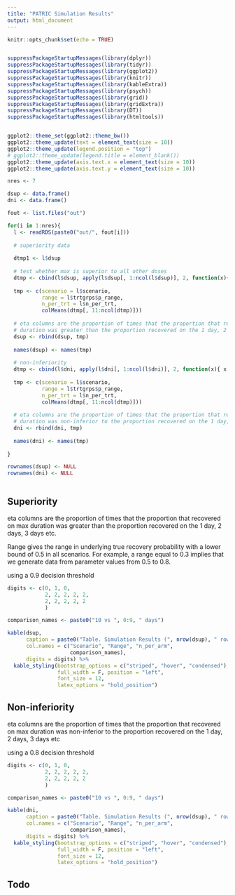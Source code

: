 ```yaml
---
title: "PATRIC Simulation Results"
output: html_document
---
```


```r
knitr::opts_chunk$set(echo = TRUE)


suppressPackageStartupMessages(library(dplyr))
suppressPackageStartupMessages(library(tidyr))
suppressPackageStartupMessages(library(ggplot2))
suppressPackageStartupMessages(library(knitr))
suppressPackageStartupMessages(library(kableExtra))
suppressPackageStartupMessages(library(psych))
suppressPackageStartupMessages(library(grid))
suppressPackageStartupMessages(library(gridExtra))
suppressPackageStartupMessages(library(DT))
suppressPackageStartupMessages(library(htmltools))


ggplot2::theme_set(ggplot2::theme_bw())
ggplot2::theme_update(text = element_text(size = 10))
ggplot2::theme_update(legend.position = "top")
# ggplot2::theme_update(legend.title = element_blank())
ggplot2::theme_update(axis.text.x = element_text(size = 10))
ggplot2::theme_update(axis.text.y = element_text(size = 10))

```

```r
nres <- 7

dsup <- data.frame()
dni <- data.frame()

fout <- list.files("out")

for(i in 1:nres){
  l <- readRDS(paste0("out/", fout[i]))
  
  # superiority data
  
  dtmp1 <- l$dsup
  
  # test whether max is superior to all other doses
  dtmp <- cbind(l$dsup, apply(l$dsup[, 1:ncol(l$dsup)], 2, function(x){ x > 0.9}))
  
  tmp <- c(scenario = l$scenario, 
           range = l$trtgrps$p_range,
           n_per_trt = l$n_per_trt,
           colMeans(dtmp[, 11:ncol(dtmp)]))
  
  # eta columns are the proportion of times that the proportion that recovered on max
  # duration was greater than the proportion recovered on the 1 day, 2 days, 3 days etc
  dsup <- rbind(dsup, tmp)
  
  names(dsup) <- names(tmp)
  
  # non-inferiority
  dtmp <- cbind(l$dni, apply(l$dni[, 1:ncol(l$dni)], 2, function(x){ x > 0.8}))
  
  tmp <- c(scenario = l$scenario, 
           range = l$trtgrps$p_range,
           n_per_trt = l$n_per_trt,
           colMeans(dtmp[, 11:ncol(dtmp)]))
  
  # eta columns are the proportion of times that the proportion that recovered on max
  # duration was non-inferior to the proportion recovered on the 1 day, 2 days, 3 days etc
  dni <- rbind(dni, tmp)
  
  names(dni) <- names(tmp)
  
}

rownames(dsup) <- NULL
rownames(dni) <- NULL



```


## Superiority

eta columns are the proportion of times that the proportion that recovered on max duration was greater than the proportion recovered on the 1 day, 2 days, 3 days etc.

Range gives the range in underlying true recovery probability with a lower bound of 0.5 in all scenarios. For example, a range equal to 0.3 implies that we generate data from parameter values from 0.5 to 0.8.

using a 0.9 decision threshold

```r
digits <- c(0, 1, 0, 
            2, 2, 2, 2, 2, 
            2, 2, 2, 2, 2
            )

comparison_names <- paste0("10 vs ", 0:9, " days")

kable(dsup,
      caption = paste0("Table. Simulation Results (", nrow(dsup), " rows)"),
      col.names = c("Scenario", "Range", "n_per_arm", 
                    comparison_names),
      digits = digits) %>%
  kable_styling(bootstrap_options = c("striped", "hover", "condensed"),
                full_width = F, position = "left",
                font_size = 12,
                latex_options = "hold_position") 

```

## Non-inferiority

eta columns are the proportion of times that the proportion that recovered on max duration was non-inferior to the proportion recovered on the 1 day, 2 days, 3 days etc

using a 0.8 decision threshold

```r
digits <- c(0, 1, 0, 
            2, 2, 2, 2, 2, 
            2, 2, 2, 2, 2
            )

comparison_names <- paste0("10 vs ", 0:9, " days")

kable(dni,
      caption = paste0("Table. Simulation Results (", nrow(dsup), " rows)"),
      col.names = c("Scenario", "Range", "n_per_arm", 
                    comparison_names),
      digits = digits) %>%
  kable_styling(bootstrap_options = c("striped", "hover", "condensed"),
                full_width = F, position = "left",
                font_size = 12,
                latex_options = "hold_position") 

```


## Todo


